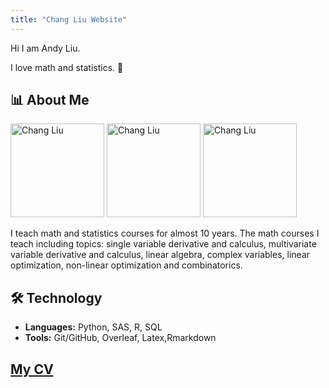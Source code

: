 ```yaml
---
title: "Chang Liu Website"
---
```


Hi I am Andy Liu.

I love math and statistics. 👋

## 📊 About Me

![Chang Liu](pic.jpg){width=150px}
![Chang Liu](pic1.jpg){width=150px}
![Chang Liu](pic2.jpg){width=150px}

I teach math and statistics courses for almost 10 years.
The math courses I teach including topics: single variable derivative and calculus, multivariate variable derivative and calculus, linear algebra, complex variables, linear optimization, non-linear optimization and combinatorics.


## 🛠 Technology 
- **Languages:** Python, SAS, R, SQL
- **Tools:** Git/GitHub, Overleaf, Latex,Rmarkdown


## [My CV](Andy.pdf)
